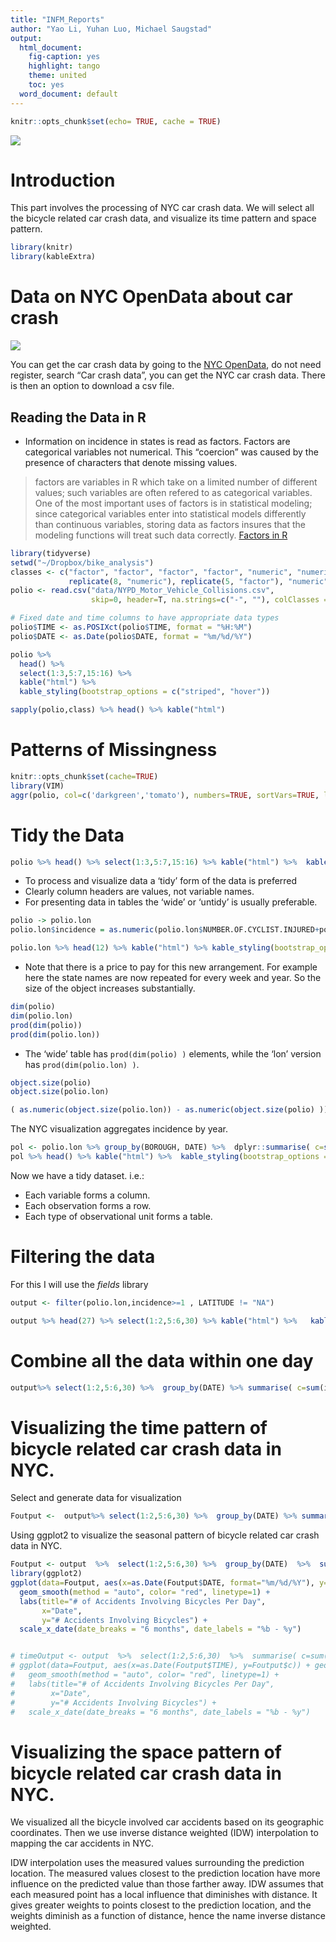 ```yaml
---
title: "INFM_Reports"
author: "Yao Li, Yuhan Luo, Michael Saugstad"
output:
  html_document:
    fig-caption: yes
    highlight: tango
    theme: united
    toc: yes
  word_document: default
---
```


```r

knitr::opts_chunk$set(echo= TRUE, cache = TRUE)

```


![](http://www.martinezschill.com/images/bicycle-accidents.jpg)

# Introduction

This part involves the processing of NYC car crash data. We will select all the bicycle related car crash data, and visualize its time pattern and space pattern.

```r
library(knitr)
library(kableExtra)
```

# Data on NYC OpenData about car crash 

![](https://opendata.cityofnewyork.us/wp-content/themes/opendata-wp/assets/img/nyc-open-data-logo.svg)

You can get the car crash data by going to the  [NYC OpenData](https://opendata.cityofnewyork.us/), do not need register, search "Car crash data", you can get the NYC car crash data.  There is then an option to download a csv file.

## Reading the Data in R

* Information on incidence in states is read as factors. Factors are categorical variables not numerical. This "coercion" was caused by the presence of characters that denote missing values.

> factors are variables in R which take on a limited number of different values; such variables are often refered to as categorical variables. One of the most important uses of factors is in statistical modeling; since categorical variables enter into statistical models differently than continuous variables, storing data as factors insures that the modeling functions will treat such data correctly. [Factors in R](https://www.stat.berkeley.edu/classes/s133/factors.html)
```r
library(tidyverse)
setwd("~/Dropbox/bike_analysis")
classes <- c("factor", "factor", "factor", "factor", "numeric", "numeric", replicate(4, "factor"),
             replicate(8, "numeric"), replicate(5, "factor"), "numeric", replicate(5, "factor"))
polio <- read.csv("data/NYPD_Motor_Vehicle_Collisions.csv",
                  skip=0, header=T, na.strings=c("-", ""), colClasses = classes)

# Fixed date and time columns to have appropriate data types
polio$TIME <- as.POSIXct(polio$TIME, format = "%H:%M")
polio$DATE <- as.Date(polio$DATE, format = "%m/%d/%Y")

polio %>%
  head() %>%
  select(1:3,5:7,15:16) %>%
  kable("html") %>%
  kable_styling(bootstrap_options = c("striped", "hover"))

sapply(polio,class) %>% head() %>% kable("html")
```

# Patterns of Missingness


```r
knitr::opts_chunk$set(cache=TRUE)
library(VIM)
aggr(polio, col=c('darkgreen','tomato'), numbers=TRUE, sortVars=TRUE, labels=names(polio), cex.axis=.5, gap=2, ylab=c("Histogram of missing data","Pattern"))
```

# Tidy the Data
```r
polio %>% head() %>% select(1:3,5:7,15:16) %>% kable("html") %>%  kable_styling(bootstrap_options = c("striped", "hover"))
```

* To process and visualize data a 'tidy' form of the data is preferred
* Clearly column headers are values, not variable names.
* For presenting data in  tables the 'wide' or 'untidy' is usually preferable.

```r
polio -> polio.lon
polio.lon$incidence = as.numeric(polio.lon$NUMBER.OF.CYCLIST.INJURED+polio.lon$NUMBER.OF.CYCLIST.KILLED) 

polio.lon %>% head(12) %>% kable("html") %>% kable_styling(bootstrap_options = c("striped", "hover"))

```

* Note that there is a price to pay for this new arrangement. For example here the state names are now repeated for every week and year. So the size of the object increases substantially.

```r
dim(polio)
dim(polio.lon)
prod(dim(polio))
prod(dim(polio.lon))
```

* The 'wide' table has `prod(dim(polio) )` elements, while the 'lon' version has `prod(dim(polio.lon) )`.

```r
object.size(polio)
object.size(polio.lon)

( as.numeric(object.size(polio.lon)) - as.numeric(object.size(polio) ))/as.numeric(object.size(polio))

```


The NYC visualization aggregates incidence by year.

```r
pol <- polio.lon %>% group_by(BOROUGH, DATE) %>%  dplyr::summarise( c=sum(incidence, na.rm=T))
pol %>% head() %>% kable("html") %>%  kable_styling(bootstrap_options = c("striped", "hover"))
```
Now we have a tidy dataset. i.e.:

* Each variable forms a column.
* Each observation forms a row.
* Each type of observational unit forms a table.


# Filtering the data
For this I will use the _fields_ library
```r
output <- filter(polio.lon,incidence>=1 , LATITUDE != "NA")

output %>% head(27) %>% select(1:2,5:6,30) %>% kable("html") %>%   kable_styling(bootstrap_options = c("striped", "hover"))

```


# Combine all the data within one day
```r
output%>% select(1:2,5:6,30) %>%  group_by(DATE) %>% summarise( c=sum(incidence, na.rm=T)) %>%  kable("html") %>%   kable_styling(bootstrap_options = c("striped", "hover"))
```


# Visualizing the time pattern of bicycle related car crash data in NYC.

Select and generate data for visualization
```r
Foutput <-  output%>% select(1:2,5:6,30) %>%  group_by(DATE) %>% summarise( c=sum(incidence, na.rm=T))
```


Using ggplot2 to visualize the seasonal pattern of bicycle related car crash data in NYC.

```r
Foutput <- output  %>%  select(1:2,5:6,30) %>%  group_by(DATE)  %>%  summarise( c=sum(incidence, na.rm=T))
library(ggplot2)
ggplot(data=Foutput, aes(x=as.Date(Foutput$DATE, format="%m/%d/%Y"), y=Foutput$c)) + geom_point() +
  geom_smooth(method = "auto", color= "red", linetype=1) +
  labs(title="# of Accidents Involving Bicycles Per Day",
       x="Date",
       y="# Accidents Involving Bicycles") +
  scale_x_date(date_breaks = "6 months", date_labels = "%b - %y")


# timeOutput <- output  %>%  select(1:2,5:6,30)  %>%  summarise( c=sum(incidence, na.rm=T))
# ggplot(data=Foutput, aes(x=as.Date(Foutput$TIME), y=Foutput$c)) + geom_point() +
#   geom_smooth(method = "auto", color= "red", linetype=1) +
#   labs(title="# of Accidents Involving Bicycles Per Day",
#        x="Date",
#        y="# Accidents Involving Bicycles") +
#   scale_x_date(date_breaks = "6 months", date_labels = "%b - %y")

```


# Visualizing the space pattern of bicycle related car crash data in NYC.

We visualized all the bicycle involved car accidents based on its geographic coordinates. Then we use inverse distance weighted (IDW) interpolation to mapping the car accidents in NYC.

IDW interpolation uses the measured values surrounding the prediction location. The measured values closest to the prediction location have more influence on the predicted value than those farther away. IDW assumes that each measured point has a local influence that diminishes with distance. It gives greater weights to points closest to the prediction location, and the weights diminish as a function of distance, hence the name inverse distance weighted.


<!-- ![](/home/hfshly/Desktop/INFM_750_Data_Processing/Coding_files/INFMTest_files/figure-html/ccccc.jpg) -->

